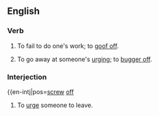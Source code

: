 ==English==

===Verb===
{{en-verb|inf=to [[screw]] [[off]]|screws off|screwing off|screwed off}}

# {{colloquial}} To fail to do one's work; to [[goof off]].
# {{colloquial}} To go away at someone's [[urging]]; to [[bugger off]].

===Interjection===
{{en-intj|pos=[[screw]] [[off]]
# To [[urge]] someone to leave.